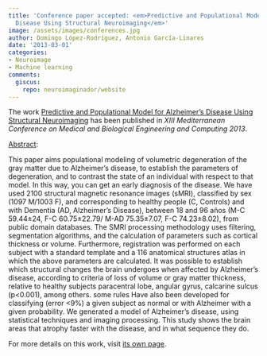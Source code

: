 ```yaml
---
title: 'Conference paper accepted: <em>Predictive and Populational Model for Alzheimer''s
  Disease Using Structural Neuroimaging</em>'
image: /assets/images/conferences.jpg
author: Domingo López-Rodríguez, Antonio García-Linares
date: '2013-03-01'
categories:
- Neuroimage
- Machine learning
comments:
  giscus:
    repo: neuroimaginador/website
---
```


The work <u>Predictive and Populational Model for Alzheimer's Disease Using Structural Neuroimaging</u> has been published in <em><em>XIII Mediterranean Conference on Medical and Biological Engineering and Computing</em> 2013</em>.

<u>Abstract</u>:



This paper aims populational modeling of volumetric degeneration of the gray matter due to Alzheimer's disease, to establish the parameters of degeneration, and to contrast the state of an individual with respect to that model. In this way, you can get an early diagnosis of the disease. We have used 2100 structural magnetic resonance images (sMRI), classified by sex (1097 M/1003 F), and corresponding to healthy people (C, Controls) and with Dementia (AD, Alzheimer’s Disease), between 18 and 96 años (M-C 59.44±24, F-C 60.75±22.79/ M-AD 75.35±7.07, F-C 74.23±8.02), from public domain databases. The SMRI processing methodology uses filtering, segmentation algorithms, and the calculation of parameters such as cortical thickness or volume. Furthermore, registration was performed on each subject with a standard template and a 116 anatomical structures atlas in which the above parameters are calculated. It was possible to establish which structural changes the brain undergoes when affected by Alzheimer's disease, according to criteria of loss of volume or gray matter thickness, relative to healthy subjects paracentral lobe, angular gyrus, calcarine sulcus (p<0.001), among others. some rules Have also been developed for classifying (error <9%) a given subject as normal or with Alzheimer with a given probability. We generated a model of Alzheimer's disease, using statistical techniques and imaging processing. This study shows the brain areas that atrophy faster with the disease, and in what sequence they do.




For more details on this work, visit <a href='/publications/conferences/2013-ifmbe'>its own page</a>.
